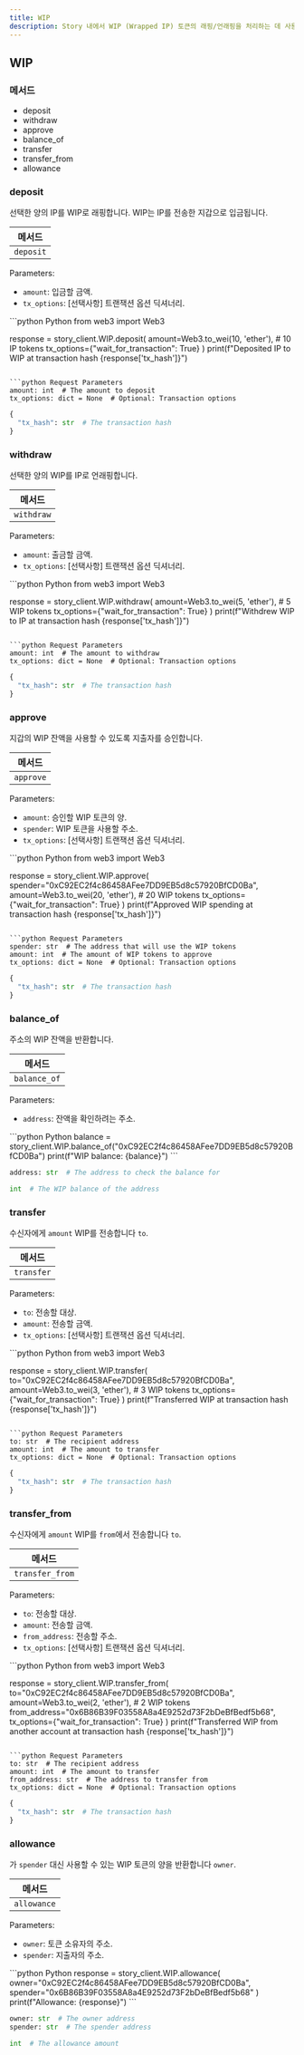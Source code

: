 ```yaml
---
title: WIP
description: Story 내에서 WIP (Wrapped IP) 토큰의 래핑/언래핑을 처리하는 데 사용됩니다.
---
```


## WIP

### 메서드

* deposit
* withdraw
* approve
* balance\_of
* transfer
* transfer\_from
* allowance

### deposit

선택한 양의 IP를 WIP로 래핑합니다. WIP는 IP를 전송한 지갑으로 입금됩니다.

| 메서드       |
| --------- |
| `deposit` |

Parameters:

* `amount`: 입금할 금액.
* `tx_options`: \[선택사항] 트랜잭션 옵션 딕셔너리.

<CodeGroup>
  ```python Python
  from web3 import Web3

  response = story_client.WIP.deposit(
      amount=Web3.to_wei(10, 'ether'),  # 10 IP tokens
      tx_options={"wait_for_transaction": True}
  )
  print(f"Deposited IP to WIP at transaction hash {response['tx_hash']}")
  ```

  ```python Request Parameters
  amount: int  # The amount to deposit
  tx_options: dict = None  # Optional: Transaction options
  ```

  ```python Response
  {
    "tx_hash": str  # The transaction hash
  }
  ```
</CodeGroup>

### withdraw

선택한 양의 WIP를 IP로 언래핑합니다.

| 메서드        |
| ---------- |
| `withdraw` |

Parameters:

* `amount`: 출금할 금액.
* `tx_options`: \[선택사항] 트랜잭션 옵션 딕셔너리.

<CodeGroup>
  ```python Python
  from web3 import Web3

  response = story_client.WIP.withdraw(
      amount=Web3.to_wei(5, 'ether'),  # 5 WIP tokens
      tx_options={"wait_for_transaction": True}
  )
  print(f"Withdrew WIP to IP at transaction hash {response['tx_hash']}")
  ```

  ```python Request Parameters
  amount: int  # The amount to withdraw
  tx_options: dict = None  # Optional: Transaction options
  ```

  ```python Response
  {
    "tx_hash": str  # The transaction hash
  }
  ```
</CodeGroup>

### approve

지갑의 WIP 잔액을 사용할 수 있도록 지출자를 승인합니다.

| 메서드       |
| --------- |
| `approve` |

Parameters:

* `amount`: 승인할 WIP 토큰의 양.
* `spender`: WIP 토큰을 사용할 주소.
* `tx_options`: \[선택사항] 트랜잭션 옵션 딕셔너리.

<CodeGroup>
  ```python Python
  from web3 import Web3

  response = story_client.WIP.approve(
      spender="0xC92EC2f4c86458AFee7DD9EB5d8c57920BfCD0Ba",
      amount=Web3.to_wei(20, 'ether'),  # 20 WIP tokens
      tx_options={"wait_for_transaction": True}
  )
  print(f"Approved WIP spending at transaction hash {response['tx_hash']}")
  ```

  ```python Request Parameters
  spender: str  # The address that will use the WIP tokens
  amount: int  # The amount of WIP tokens to approve
  tx_options: dict = None  # Optional: Transaction options
  ```

  ```python Response
  {
    "tx_hash": str  # The transaction hash
  }
  ```
</CodeGroup>

### balance\_of

주소의 WIP 잔액을 반환합니다.

| 메서드          |
| ------------ |
| `balance_of` |

Parameters:

* `address`: 잔액을 확인하려는 주소.

<CodeGroup>
  ```python Python
  balance = story_client.WIP.balance_of("0xC92EC2f4c86458AFee7DD9EB5d8c57920BfCD0Ba")
  print(f"WIP balance: {balance}")
  ```

  ```python Request Parameters
  address: str  # The address to check the balance for
  ```

  ```python Response
  int  # The WIP balance of the address
  ```
</CodeGroup>

### transfer

수신자에게 `amount` WIP를 전송합니다 `to`.

| 메서드        |
| ---------- |
| `transfer` |

Parameters:

* `to`: 전송할 대상.
* `amount`: 전송할 금액.
* `tx_options`: \[선택사항] 트랜잭션 옵션 딕셔너리.

<CodeGroup>
  ```python Python
  from web3 import Web3

  response = story_client.WIP.transfer(
      to="0xC92EC2f4c86458AFee7DD9EB5d8c57920BfCD0Ba",
      amount=Web3.to_wei(3, 'ether'),  # 3 WIP tokens
      tx_options={"wait_for_transaction": True}
  )
  print(f"Transferred WIP at transaction hash {response['tx_hash']}")
  ```

  ```python Request Parameters
  to: str  # The recipient address
  amount: int  # The amount to transfer
  tx_options: dict = None  # Optional: Transaction options
  ```

  ```python Response
  {
    "tx_hash": str  # The transaction hash
  }
  ```
</CodeGroup>

### transfer\_from

수신자에게 `amount` WIP를 `from`에서 전송합니다 `to`.

| 메서드             |
| --------------- |
| `transfer_from` |

Parameters:

* `to`: 전송할 대상.
* `amount`: 전송할 금액.
* `from_address`: 전송할 주소.
* `tx_options`: \[선택사항] 트랜잭션 옵션 딕셔너리.

<CodeGroup>
  ```python Python
  from web3 import Web3

  response = story_client.WIP.transfer_from(
      to="0xC92EC2f4c86458AFee7DD9EB5d8c57920BfCD0Ba",
      amount=Web3.to_wei(2, 'ether'),  # 2 WIP tokens
      from_address="0x6B86B39F03558A8a4E9252d73F2bDeBfBedf5b68",
      tx_options={"wait_for_transaction": True}
  )
  print(f"Transferred WIP from another account at transaction hash {response['tx_hash']}")
  ```

  ```python Request Parameters
  to: str  # The recipient address
  amount: int  # The amount to transfer
  from_address: str  # The address to transfer from
  tx_options: dict = None  # Optional: Transaction options
  ```

  ```python Response
  {
    "tx_hash": str  # The transaction hash
  }
  ```
</CodeGroup>

### allowance

가 `spender` 대신 사용할 수 있는 WIP 토큰의 양을 반환합니다 `owner`.

| 메서드         |
| ----------- |
| `allowance` |

Parameters:

* `owner`: 토큰 소유자의 주소.
* `spender`: 지출자의 주소.

<CodeGroup>
  ```python Python
  response = story_client.WIP.allowance(
      owner="0xC92EC2f4c86458AFee7DD9EB5d8c57920BfCD0Ba",
      spender="0x6B86B39F03558A8a4E9252d73F2bDeBfBedf5b68"
  )
  print(f"Allowance: {response}")
  ```

  ```python Request Parameters
  owner: str  # The owner address
  spender: str  # The spender address
  ```

  ```python Response
  int  # The allowance amount
  ```
</CodeGroup>
